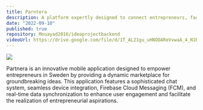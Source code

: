 ```yaml
---
title: Parntera
description: A platform expertly designed to connect entrepreneurs, facilitating collaboration and support to help them realize their aspirations.
date: "2022-09-10"
published: true
repository: Mouayad2016/ideaprojectbackend
videoUrl: https://drive.google.com/file/d/1T_AL21gu_uHNODAReVvwaA_4_N1N6uzn/view?usp=drive_link
---
```



![](https://mouayadmouayad.com/assets/partnerna/partnera_screens.png)

Partnera is an innovative mobile application designed to empower entrepreneurs in Sweden by providing a dynamic marketplace for groundbreaking ideas. This application features a sophisticated chat system, seamless device integration, Firebase Cloud Messaging (FCM), and real-time data synchronization to enhance user engagement and facilitate the realization of entrepreneurial aspirations.